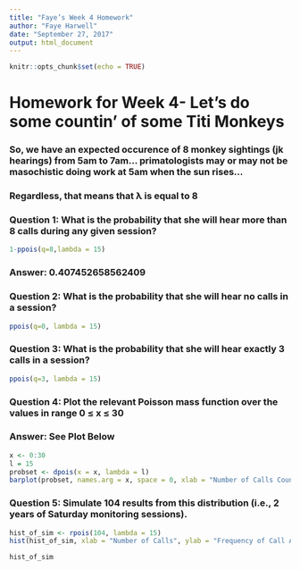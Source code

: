 ```yaml
---
title: "Faye’s Week 4 Homework"
author: "Faye Harwell"
date: "September 27, 2017"
output: html_document
---
```


```r
knitr::opts_chunk$set(echo = TRUE)
```

# Homework for Week 4- Let's do some countin' of some Titi Monkeys

### So, we have an expected occurence of 8 monkey sightings (jk hearings) from 5am to 7am... primatologists may or may not be masochistic doing work at 5am when the sun rises...  
 
### Regardless, that means that λ is equal to 8
 


### Question 1: What is the probability that she will hear more than 8 calls during any given session?

```r
1-ppois(q=8,lambda = 15)
```

### Answer: 0.407452658562409

### Question 2: What is the probability that she will hear no calls in a session?

```r
ppois(q=0, lambda = 15)
```

### Question 3: What is the probability that she will hear exactly 3 calls in a session?
```r
ppois(q=3, lambda = 15)
```

### Question 4: Plot the relevant Poisson mass function over the values in range 0 ≤ x ≤ 30

### Answer: See Plot Below

```r
x <- 0:30
l = 15
probset <- dpois(x = x, lambda = l)
barplot(probset, names.arg = x, space = 0, xlab = "Number of Calls Counted", ylab = "Pr(X = x)", main = "Probability Mass Function")
```

### Question 5: Simulate 104 results from this distribution (i.e., 2 years of Saturday monitoring sessions).

```r
hist_of_sim <- rpois(104, lambda = 15)
hist(hist_of_sim, xlab = "Number of Calls", ylab = "Frequency of Call Amounts", xlim= c(0,30), main = "Histogram of Daily Call Counts")

hist_of_sim
```
